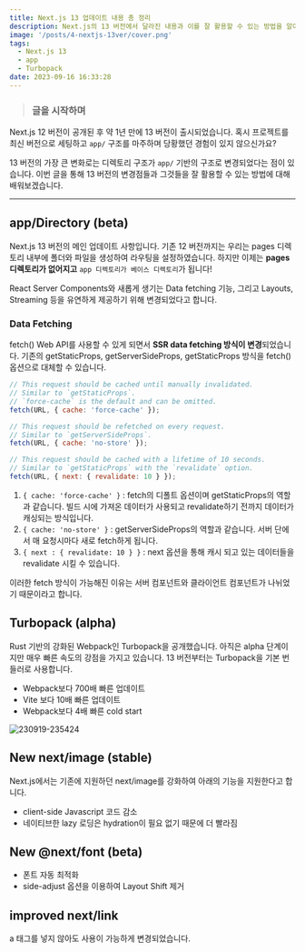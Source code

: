 ```yaml
---
title: Next.js 13 업데이트 내용 총 정리
description: Next.js의 13 버전에서 달라진 내용과 이를 잘 활용할 수 있는 방법을 알아보겠습니다.
image: '/posts/4-nextjs-13ver/cover.png'
tags:
  - Next.js 13
  - app
  - Turbopack
date: 2023-09-16 16:33:28
---
```


> ### 글을 시작하며

Next.js 12 버전이 공개된 후 약 1년 만에 13 버전이 출시되었습니다.
혹시 프로젝트를 최신 버전으로 세팅하고 `app/` 구조를 마주하며 당황했던 경험이 있지 않으신가요?

13 버전의 가장 큰 변화로는 디렉토리 구조가 `app/` 기반의 구조로 변경되었다는 점이 있습니다.
이번 글을 통해 13 버전의 변경점들과 그것들을 잘 활용할 수 있는 방법에 대해 배워보겠습니다.

---

## app/Directory (beta)

Next.js 13 버전의 메인 업데이트 사항입니다.
기존 12 버전까지는 우리는 pages 디렉토리 내부에 폴더와 파일을 생성하여 라우팅을 설정하였습니다.
하지만 이제는 **pages 디렉토리가 없어지고** `app 디렉토리가 베이스 디렉토리`가 됩니다!

React Server Components와 새롭게 생기는 Data fetching 기능, 그리고 Layouts, Streaming 등을 유연하게 제공하기 위해 변경되었다고 합니다.

### Data Fetching

fetch() Web API를 사용할 수 있게 되면서 **SSR data fetching 방식이 변경**되었습니다.
기존의 getStaticProps, getServerSideProps, getStaticProps 방식을 fetch() 옵션으로 대체할 수 있습니다.

```javascript
// This request should be cached until manually invalidated.
// Similar to `getStaticProps`.
// `force-cache` is the default and can be omitted.
fetch(URL, { cache: 'force-cache' });

// This request should be refetched on every request.
// Similar to `getServerSideProps`.
fetch(URL, { cache: 'no-store' });

// This request should be cached with a lifetime of 10 seconds.
// Similar to `getStaticProps` with the `revalidate` option.
fetch(URL, { next: { revalidate: 10 } });
```

1. `{ cache: 'force-cache' }` : fetch의 디폴트 옵션이며 getStaticProps의 역할과 같습니다. 빌드 시에 가져온 데이터가 사용되고 revalidate하기 전까지 데이터가 캐싱되는 방식입니다.
2. `{ cache: 'no-store' }` : getServerSideProps의 역할과 같습니다. 서버 단에서 매 요청시마다 새로 fetch하게 됩니다.
3. `{ next : { revalidate: 10 } }` : next 옵션을 통해 캐시 되고 있는 데이터들을 revalidate 시킬 수 있습니다.

이러한 fetch 방식이 가능해진 이유는 서버 컴포넌트와 클라이언트 컴포넌트가 나뉘었기 때문이라고 합니다.

## Turbopack (alpha)

Rust 기반의 강화된 Webpack인 Turbopack을 공개했습니다.
아직은 alpha 단계이지만 매우 빠른 속도의 강점을 가지고 있습니다.
13 버전부터는 Turbopack을 기본 번들러로 사용합니다.

- Webpack보다 700배 빠른 업데이트
- Vite 보다 10배 빠른 업데이트
- Webpack보다 4배 빠른 cold start

![230919-235424](/posts/4-nextjs-13ver/230919-235424.png)

## New next/image (stable)

Next.js에서는 기존에 지원하던 next/image를 강화하여 아래의 기능을 지원한다고 합니다.

- client-side Javascript 코드 감소
- 네이티브한 lazy 로딩은 hydration이 필요 없기 때문에 더 빨라짐

## New @next/font (beta)

- 폰트 자동 최적화
- side-adjust 옵션을 이용하여 Layout Shift 제거

## improved next/link

a 태그를 넣지 않아도 사용이 가능하게 변경되었습니다.
